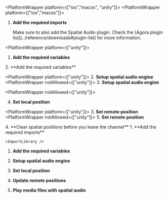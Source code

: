 
<PlatformWrapper platform={["ios","macos", "unity"]}>
<PlatformWrapper platform={["ios","macos"]}>       
1.  **Add the required imports**

    <ImportLibrary />
    Make sure to also add the Spatial Audio plugin. Check the [Agora plugin list](../reference/downloads#plugin-list) for more information.

</PlatformWrapper>

<PlatformWrapper platform={["unity"]}>
1.  **Add the required variables**
    <SetVariables />
</PlatformWrapper>
<PlatformWrapper notAllowed={["unity"]}>
2.  **Add the required variables**
    <SetVariables />
</PlatformWrapper>

<PlatformWrapper platform={["unity"]}>
2.  **Setup spatial audio engine**
    <SetupSpatial />
</PlatformWrapper>
<PlatformWrapper notAllowed={["unity"]}>
3.  **Setup spatial audio engine**
    <SetupSpatial />
</PlatformWrapper>

<PlatformWrapper notAllowed={["unity"]}>       

4.  **Set local position**

    <SetupLocal />

</PlatformWrapper>

<PlatformWrapper platform={["unity"]}>
3.  **Set remote position**
    <SetupRemote />
</PlatformWrapper>
<PlatformWrapper notAllowed={["unity"]}>
5.  **Set remote position**
    <SetupRemote />
</PlatformWrapper>

<PlatformWrapper platform="unity">
4.  **Clear spatial positions before you leave the channel**
    <ClearPosition/>
</PlatformWrapper>
</PlatformWrapper>


<PlatformWrapper platform="web">
1. **Add the required imports**

    <ImportLibrary />

1. **Add the required variables**

    <SetVariables />

1. **Setup spatial audio engine**

    <SetupSpatial />

1. **Set local position**
    
    <SetupLocal />

1. **Update remote positions**

    <SetupRemote />

1. **Play media files with spatial audio**

    <PlayMedia />

</PlatformWrapper>
